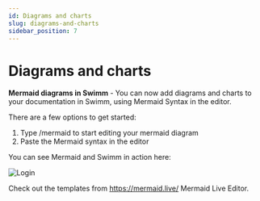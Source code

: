```yaml
---
id: Diagrams and charts
slug: diagrams-and-charts
sidebar_position: 7
---
```


# Diagrams and charts

**Mermaid diagrams in Swimm** - You can now add diagrams and charts to your documentation in Swimm, using Mermaid Syntax in the editor. 

There are a few options to get started:
1. Type /mermaid to start editing your mermaid diagram
2. Paste the Mermaid syntax in the editor 

You can see Mermaid and Swimm in action here:

![Login](../../static/img/mermaidSwimm.gif)

Check out the templates from https://mermaid.live/ Mermaid Live Editor. 
